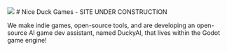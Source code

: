 <img src="static/nice-duck-borderless.png" />
# Nice Duck Games - SITE UNDER CONSTRUCTION

We make indie games, open-source tools, and are developing an open-source AI game dev assistant, named DuckyAI, that lives within the Godot game engine!
